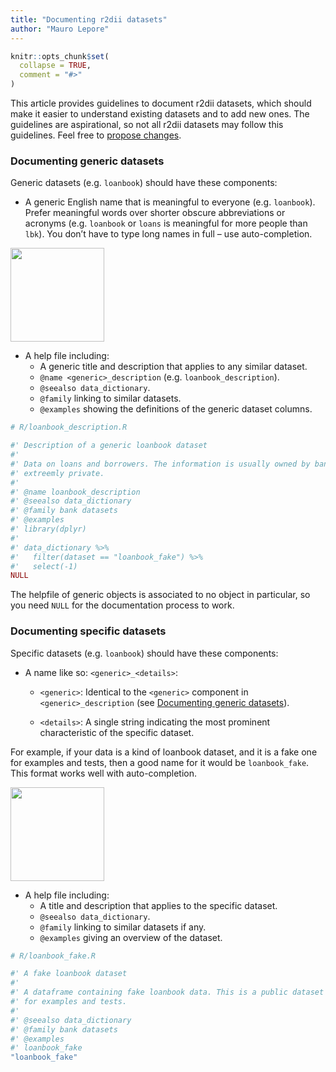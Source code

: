 ```yaml
---
title: "Documenting r2dii datasets"
author: "Mauro Lepore"
---
```


```r
knitr::opts_chunk$set(
  collapse = TRUE,
  comment = "#>"
)
```

This article provides guidelines to document r2dii datasets, which should make it easier to understand existing datasets and to add new ones. The guidelines are aspirational, so not all r2dii datasets may follow this guidelines. Feel free to [propose changes](https://github.com/2DegreesInvesting/r2dii/issues/new).

### Documenting generic datasets

Generic datasets (e.g. `loanbook`) should have these components:

* A generic English name that is meaningful to everyone (e.g. `loanbook`). Prefer meaningful words over shorter obscure abbreviations or acronyms (e.g. `loanbook` or `loans` is meaningful for more people than `lbk`). You don't have to type long names in full -- use auto-completion.

<img src=https://i.imgur.com/jiCNF8e.png height=150/>

* A help file including:
    * A generic title and description that applies to any similar dataset.
    * `@name <generic>_description` (e.g. `loanbook_description`).
    * `@seealso data_dictionary`.
    * `@family` linking to similar datasets.
    * `@examples` showing the definitions of the generic dataset columns.

```r
# R/loanbook_description.R 

#' Description of a generic loanbook dataset
#'
#' Data on loans and borrowers. The information is usually owned by banks and
#' extreemly private.
#'
#' @name loanbook_description
#' @seealso data_dictionary
#' @family bank datasets
#' @examples
#' library(dplyr)
#'
#' data_dictionary %>%
#'   filter(dataset == "loanbook_fake") %>%
#'   select(-1)
NULL
```

The helpfile of generic objects is associated to no object in particular, so you need `NULL` for the documentation process to work.

### Documenting specific datasets

Specific datasets (e.g. `loanbook`) should have these components:

* A name like so: `<generic>_<details>`:

    * `<generic>`: Identical to the `<generic>` component in `<generic>_description` (see [Documenting generic datasets]).

    * `<details>`: A single string indicating the most prominent characteristic of the specific dataset.

For example, if your data is a kind of loanbook dataset, and it is a fake one for examples and tests, then a good name for it would be `loanbook_fake`. This format works well with auto-completion.

<img src="https://i.imgur.com/j2QmmKE.png" height=150 />

* A help file including:
    * A title and description that applies to the specific dataset.
    * `@seealso data_dictionary`.
    * `@family` linking to similar datasets if any.
    * `@examples` giving an overview of the dataset.

```r
# R/loanbook_fake.R 

#' A fake loanbook dataset
#'
#' A dataframe containing fake loanbook data. This is a public dataset useful
#' for examples and tests.
#'
#' @seealso data_dictionary
#' @family bank datasets
#' @examples
#' loanbook_fake
"loanbook_fake"
```


